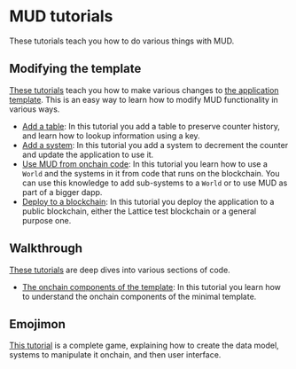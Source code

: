 # MUD tutorials

These tutorials teach you how to do various things with MUD.

## Modifying the template

[These tutorials](tutorials/minimal) teach you how to make various changes to [the application template](https://github.com/latticexyz/mud/tree/main/examples/minimal).
This is an easy way to learn how to modify MUD functionality in various ways.

- [Add a table](tutorials/minimal/add-table):
  In this tutorial you add a table to preserve counter history, and learn how to lookup information using a key.
- [Add a system](tutorials/minimal/add-system):
  In this tutorial you add a system to decrement the counter and update the application to use it.
- [Use MUD from onchain code](tutorials/minimal/use-onchain):
  In this tutorial you learn how to use a `World` and the systems in it from code that runs on the blockchain.
  You can use this knowledge to add sub-systems to a `World` or to use MUD as part of a bigger dapp.
- [Deploy to a blockchain](tutorials/minimal/deploy):
  In this tutorial you deploy the application to a public blockchain, either the Lattice test blockchain or a general purpose one.

## Walkthrough

[These tutorials](tutorials/walkthrough) are deep dives into various sections of code.

- [The onchain components of the template](tutorials/walkthrough/onchain):
  In this tutorial you learn how to understand the onchain components of the minimal template.

## Emojimon

[This tutorial](tutorials/emojimon) is a complete game, explaining how to create the data model, systems to manipulate it onchain, and then user interface.
